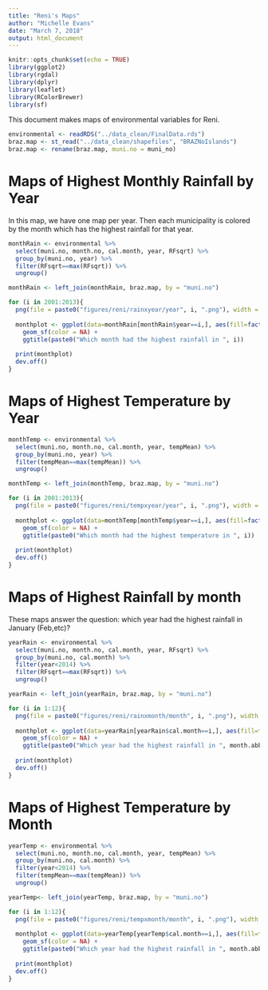 ```yaml
---
title: "Reni's Maps"
author: "Michelle Evans"
date: "March 7, 2018"
output: html_document
---
```


```r
knitr::opts_chunk$set(echo = TRUE)
library(ggplot2)
library(rgdal)
library(dplyr)
library(leaflet)
library(RColorBrewer)
library(sf)
```

This document makes maps of environmental variables for Reni.

```r
environmental <- readRDS("../data_clean/FinalData.rds")
braz.map <- st_read("../data_clean/shapefiles", "BRAZNoIslands")
braz.map <- rename(braz.map, muni.no = muni_no)
```

# Maps of Highest Monthly Rainfall by Year

In this map, we have one map per year. Then each municipality is colored by the month which has the highest rainfall for that year.

```r
monthRain <- environmental %>%
  select(muni.no, month.no, cal.month, year, RFsqrt) %>%
  group_by(muni.no, year) %>%
  filter(RFsqrt==max(RFsqrt)) %>%
  ungroup()

monthRain <- left_join(monthRain, braz.map, by = "muni.no")
```

```r
for (i in 2001:2013){
  png(file = paste0("figures/reni/rainxyear/year", i, ".png"), width = 700, height = 500, units = "px", res = 100, bg = 'white')
  
  monthplot <- ggplot(data=monthRain[monthRain$year==i,], aes(fill=factor(cal.month, levels = 1:12)))+
    geom_sf(color = NA) +
    ggtitle(paste0("Which month had the highest rainfall in ", i))
    
  print(monthplot)
  dev.off()
}
```

# Maps of Highest Temperature by Year

```r
monthTemp <- environmental %>%
  select(muni.no, month.no, cal.month, year, tempMean) %>%
  group_by(muni.no, year) %>%
  filter(tempMean==max(tempMean)) %>%
  ungroup()

monthTemp <- left_join(monthTemp, braz.map, by = "muni.no")
```

```r
for (i in 2001:2013){
  png(file = paste0("figures/reni/tempxyear/year", i, ".png"), width = 700, height = 500, units = "px", res = 100, bg = 'white')
  
  monthplot <- ggplot(data=monthTemp[monthTemp$year==i,], aes(fill=factor(cal.month, levels = c(1:12))))+
    geom_sf(color = NA) +
    ggtitle(paste0("Which month had the highest temperature in ", i))
    
  print(monthplot)
  dev.off()
}
```

# Maps of Highest Rainfall by month

These maps answer the question: which year had the highest rainfall in January (Feb,etc)?

```r
yearRain <- environmental %>%
  select(muni.no, month.no, cal.month, year, RFsqrt) %>%
  group_by(muni.no, cal.month) %>%
  filter(year<2014) %>%
  filter(RFsqrt==max(RFsqrt)) %>%
  ungroup()

yearRain <- left_join(yearRain, braz.map, by = "muni.no")
```

```r
for (i in 1:12){
  png(file = paste0("figures/reni/rainxmonth/month", i, ".png"), width = 700, height = 500, units = "px", res = 100, bg = 'white')
  
  monthplot <- ggplot(data=yearRain[yearRain$cal.month==i,], aes(fill=factor(year, levels = 2001:2013)))+
    geom_sf(color = NA) +
    ggtitle(paste0("Which year had the highest rainfall in ", month.abb[i]))
    
  print(monthplot)
  dev.off()
}
```

# Maps of Highest Temperature by Month

```r
yearTemp <- environmental %>%
  select(muni.no, month.no, cal.month, year, tempMean) %>%
  group_by(muni.no, cal.month) %>%
  filter(year<2014) %>%
  filter(tempMean==max(tempMean)) %>%
  ungroup()

yearTemp<- left_join(yearTemp, braz.map, by = "muni.no")
```

```r
for (i in 1:12){
  png(file = paste0("figures/reni/tempxmonth/month", i, ".png"), width = 700, height = 500, units = "px", res = 100, bg = 'white')
  
  monthplot <- ggplot(data=yearTemp[yearTemp$cal.month==i,], aes(fill=factor(year, levels = 2001:2013)))+
    geom_sf(color = NA) +
    ggtitle(paste0("Which year had the highest rainfall in ", month.abb[i]))
    
  print(monthplot)
  dev.off()
}
```